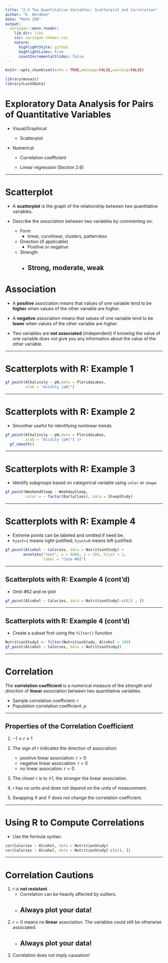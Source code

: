 ```yaml
---
title: "2.5 Two Quantitative Variables: Scatterplot and Correlation"
author: "E. Nordmoe"
date: "Math 260"
output:
  xaringan::moon_reader:
    lib_dir: libs
    css: xaringan-themer.css
    nature:
      highlightStyle: github
      highlightLines: true
      countIncrementalSlides: false
---
```


```r
knitr::opts_chunk$set(echo = TRUE,message=FALSE,warning=FALSE)
```


```r
library(mosaic)
library(Lock5Data)
```


# Exploratory Data Analysis for Pairs of Quantitative Variables

* Visual/Graphical

    + Scatterplot
   
* Numerical

    + Correlation coefficient
   
    + Linear regression (Section 2.6)

---

# Scatterplot 

* A **scatterplot** is the graph of the relationship between two quantitative variables.

* Describe the *association* between two variables by commenting on:  
    + Form
        - linear, curvilinear, clusters, patternless
    + Direction (if applicable)
        - Positive or negative
    + Strength
        - Strong, moderate, weak
---

# Association

* A **positive** association means that values of one variable tend to be **higher** when values of the other variable are higher.

* A **negative** association means that values of one variable tend to be **lower** when values of the other variable are higher.

* Two variables are **not associated**  (independent) if knowing the value of one variable does not give you any information about the value of the other variable.

---

# Scatterplots with R: Example 1

```r
gf_point(Alkalinity ~ pH,data = FloridaLakes, 
         xlab = "Acidity (pH)")
```

---

# Scatterplots with R: Example 2

* Smoother useful for identifying nonlinear trends
```r
gf_point(Alkalinity ~ pH,data = FloridaLakes,
         xlab = "Acidity (pH)") |> 
  gf_smooth()
```

---

# Scatterplots with R: Example 3

* Identify subgroups based on categorical variable using `color` or `shape`  
```r
gf_point(WeekendSleep ~ WeekdaySleep, 
         color = ~ factor(EarlyClass), data = SleepStudy)
```

---

# Scatterplots with R: Example 4

* Extreme points can be labeled and omitted if need be.  
* `hjust=1` means right-justified, `hjust=0` means left-justified.

```r
gf_point(Alcohol ~ Calories, data = NutritionStudy) +
        annotate("text", x = 6600, y = 203, hjust = 1,
                 label = "Case #62")
```

---

## Scatterplots with R: Example 4 (cont'd)

* Omit #62 and re-plot

```r
gf_point(Alcohol ~ Calories, data = NutritionStudy[-c(62) , ])
```

---

## Scatterplots with R: Example 4 (cont'd)

* Create a subset first using the `filter()` function

```r
NutritionStudy2 <- filter(NutritionStudy, Alcohol < 100)
gf_point(Alcohol ~ Calories, data = NutritionStudy2)
```

---

# Correlation

The **correlation coefficient** is a numerical measure of the *strength and direction* of **linear** association between two quantitative variables.

* Sample correlation coefficient: $r$
* Population correlation coefficient: $\rho$

---

## Properties of the Correlation Coefficient

1. $-1\le r\le 1$

2. The sign of $r$ indicates the direction of association:
    + positive linear association: $r>0$
    + negative linear association: $r<0$
    + no linear assocation: $r=0$
   
3. The closer $r$ is to $\pm 1$, the stronger the linear association.

4. $r$ has no units and does not depend on the units of measurement. 

5. Swapping $X$ and $Y$ does not change the correlation coefficient.


---

# Using R to Compute Correlations

* Use the formula syntax:
```r
cor(Calories ~ Alcohol, data = NutritionStudy)
cor(Calories ~ Alcohol, data = NutritionStudy[-c(62), ])
```

---

# Correlation Cautions

1. $r$ is **not resistant**.
    + Correlation can be heavily affected by outliers. 
    + Always plot your data!
--

2. $r = 0$ means no **linear** association.  The variables could still be otherwise associated.  
    + Always plot your data!
--

3. Correlation does not imply causation!
